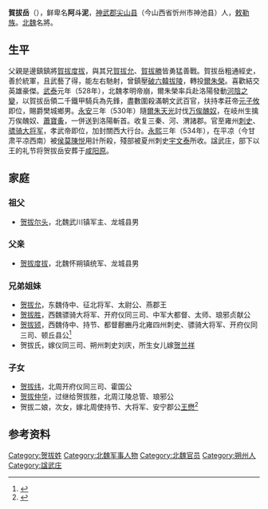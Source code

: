 {{noteTA
|1=zh-hans:尔朱; zh-hant:尒朱;
|2=zh-hans:万; zh-hant:万;
}}
'''賀拔岳'''（{{bd|5世紀|?|534年||catIdx=H}}），鲜卑名'''阿斗泥'''，[[神武郡|神武郡]][[尖山县|尖山县]]（今山西省忻州市神池县）人，[[敕勒族|敕勒族]]。[[北魏|北魏]]名將。

==生平==
父親是邊鎮鎮將[[賀拔度拔|賀拔度拔]]，與其兄[[賀拔允|賀拔允]]、[[賀拔勝|賀拔勝]]皆勇猛善戰。賀拔岳粗通經史，善於統軍，且武藝了得，能左右馳射，曾鎮壓[[破六韓拔陵|破六韓拔陵]]，轉投[[爾朱榮|爾朱榮]]。喜歡結交英雄豪傑。[[武泰|武泰]]元年（528年），北魏孝明帝崩，爾朱榮率兵赴洛陽發動[[河陰之變|河陰之變]]，以賀拔岳領二千鐵甲騎兵為先鋒，盡數圍殺滿朝文武百官，扶持孝莊帝[[元子攸|元子攸]]即位，賜爵樊城鄉男。[[永熙_(北魏)|永安]]三年（530年）隨[[爾朱天光|爾朱天光]]討伐[[万俟醜奴|万俟醜奴]]，在岐州生擒万俟醜奴、[[蕭寶夤|蕭寶夤]]，一併送到洛陽斬首。收复三秦、河、渭諸郡。官至雍州[[刺史|刺史]]、[[骠骑大将军|骠骑大将军]]，孝武帝即位，加封關西大行台。[[永熙_(北魏)|永熙]]三年（534年），在平凉（今甘肃平凉西南）被[[侯莫陳悦|侯莫陳悦]]用計所殺，殘部被夏州刺史[[宇文泰|宇文泰]]所收。諡武庄，部下以王的礼节将贺拔岳安葬于[[咸阳原|咸阳原]]。

==家庭==
===祖父===
*[[贺拔尔头|贺拔尔头]]，北魏武川镇军主、龙城县男

===父亲===
*[[贺拔度拔|贺拔度拔]]，北魏怀朔镇统军、龙城县男

===兄弟姐妹===
*[[贺拔允|贺拔允]]，东魏侍中、征北将军、太尉公、燕郡王
*[[贺拔胜|贺拔胜]]，西魏骠骑大将军、开府仪同三司、中军大都督、太师、琅邪贞献公
*[[贺拔颎|贺拔颎]]，西魏侍中、持节、都督鄜豳丹北雍四州刺史、骠骑大将军、开府仪同三司、顿丘县公<ref>{{Cite book | author = 赵君平，赵文成编 | title = 《秦晋豫新出墓志搜佚》 | location =北京| publisher = 北京图书馆出版社 | date=2012  | pages=80-82 |ISBN =978-7-5013-4465-9| accessdate = 2018-02-19 | url = | language= zh-hant| quote = }}</ref>
*贺拔氏，嫁仪同三司、朔州刺史刘庆，所生女儿嫁[[贺兰祥|贺兰祥]]

===子女===
*[[贺拔纬|贺拔纬]]，北周开府仪同三司、霍国公
*[[贺拔仲华|贺拔仲华]]，过继给贺拔胜，北周江陵总管、琅邪公
*贺拔二娘，次女，嫁北周使持节、大将军、安宁郡公[[王懋_(北周)|王懋]]<ref name=autogenerated1>{{Citation| last=| first=| author-link=杨宏毅  贺达炘| year=2005年| title=《隋《王懋暨妻贺拔氏墓志》考》| periodical=《碑林集刊》| volume=| issue=00期| pages=47-50| url=http://www.cnki.com.cn/Article/CJFDTOTAL-BLJK200500045.htm| doi=| oclc=| accessdate=2017-10-20| archive-date=2017-10-21| archive-url=https://web.archive.org/web/20171021003757/http://www.cnki.com.cn/Article/CJFDTOTAL-BLJK200500045.htm| dead-url=no}}</ref>

==参考资料==
{{reflist}}

[[Category:贺拔姓|Category:贺拔姓]]
[[Category:北魏军事人物|Category:北魏军事人物]]
[[Category:北魏官员|Category:北魏官员]]
[[Category:朔州人|Category:朔州人]]
[[Category:諡武庄|Category:諡武庄]]